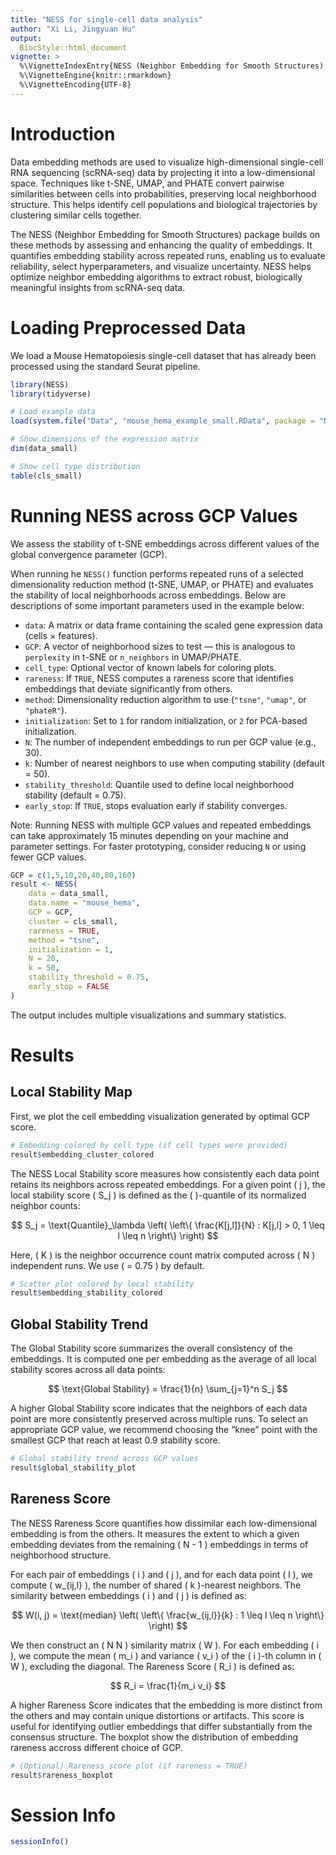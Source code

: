 ```yaml
---
title: "NESS for single-cell data analysis"
author: "Xi Li, Jingyuan Hu"
output: 
  BiocStyle::html_document
vignette: >
  %\VignetteIndexEntry{NESS (Neighbor Embedding for Smooth Structures) for single-cell data analysis}
  %\VignetteEngine{knitr::rmarkdown}
  %\VignetteEncoding{UTF-8}
---
```



# Introduction

Data embedding methods are used to visualize high-dimensional single-cell RNA sequencing (scRNA-seq) data by projecting it into a low-dimensional space. Techniques like t-SNE, UMAP, and PHATE convert pairwise similarities between cells into probabilities, preserving local neighborhood structure. This helps identify cell populations and biological trajectories by clustering similar cells together.

The NESS (Neighbor Embedding for Smooth Structures) package builds on these methods by assessing and enhancing the quality of embeddings. It quantifies embedding stability across repeated runs, enabling us to evaluate reliability, select hyperparameters, and visualize uncertainty. NESS helps optimize neighbor embedding algorithms to extract robust, biologically meaningful insights from scRNA-seq data.

# Loading Preprocessed Data

We load a Mouse Hematopoiesis single-cell dataset that has already been processed using the standard Seurat pipeline.

```r
library(NESS)
library(tidyverse)
```

```r
# Load example data
load(system.file("Data", "mouse_hema_example_small.RData", package = "NESS"))

# Show dimensions of the expression matrix
dim(data_small)

# Show cell type distribution
table(cls_small)
```

# Running NESS across GCP Values

We assess the stability of t-SNE embeddings across different values of the global convergence parameter (GCP).

When running he `NESS()` function performs repeated runs of a selected dimensionality reduction method (t-SNE, UMAP, or PHATE) and evaluates the stability of local neighborhoods across embeddings. Below are descriptions of some important parameters used in the example below:

- `data`: A matrix or data frame containing the scaled gene expression data (cells × features).
- `GCP`: A vector of neighborhood sizes to test — this is analogous to `perplexity` in t-SNE or `n_neighbors` in UMAP/PHATE.
- `cell_type`: Optional vector of known labels for coloring plots.
- `rareness`: If `TRUE`, NESS computes a rareness score that identifies embeddings that deviate significantly from others.
- `method`: Dimensionality reduction algorithm to use (`"tsne"`, `"umap"`, or `"phateR"`).
- `initialization`: Set to `1` for random initialization, or `2` for PCA-based initialization.
- `N`: The number of independent embeddings to run per GCP value (e.g., 30).
- `k`: Number of nearest neighbors to use when computing stability (default = 50).
- `stability_threshold`: Quantile used to define local neighborhood stability (default = 0.75).
- `early_stop`: If `TRUE`, stops evaluation early if stability converges.

Note: Running NESS with multiple GCP values and repeated embeddings can take approximately 15 minutes depending on your machine and parameter settings. For faster prototyping, consider reducing `N` or using fewer GCP values.

```r
GCP = c(1,5,10,20,40,80,160)
result <- NESS(
    data = data_small,
    data.name = "mouse_hema",
    GCP = GCP,
    cluster = cls_small,
    rareness = TRUE,
    method = "tsne",
    initialization = 1,
    N = 20,
    k = 50,
    stability_threshold = 0.75,
    early_stop = FALSE
)
```

The output includes multiple visualizations and summary statistics.

# Results
## Local Stability Map
First, we plot the cell embedding visualization generated by optimal GCP score.
```r
# Embedding colored by cell type (if cell types were provided)
result$embedding_cluster_colored
```


The NESS Local Stability score measures how consistently each data point retains its neighbors across repeated embeddings. For a given point \( j \), the local stability score \( S_j \) is defined as the \( \lambda \)-quantile of its normalized neighbor counts:

$$
S_j = \text{Quantile}_\lambda \left( \left\{ \frac{K[j,l]}{N} : K[j,l] > 0, 1 \leq l \leq n \right\} \right)
$$

Here, \( K \) is the neighbor occurrence count matrix computed across \( N \) independent runs. We use \( \lambda = 0.75 \) by default.

```r
# Scatter plot colored by local stability
result$embedding_stability_colored
```

## Global Stability Trend

The Global Stability score summarizes the overall consistency of the embeddings. It is computed one per embedding as the average of all local stability scores across all data points:

$$
\text{Global Stability} = \frac{1}{n} \sum_{j=1}^n S_j
$$

A higher Global Stability score indicates that the neighbors of each data point are more consistently preserved across multiple runs. To select an appropriate GCP value, we recommend choosing the "knee" point with the smallest GCP that reach at least 0.9 stability score.

```r
# Global stability trend across GCP values
result$global_stability_plot
```

## Rareness Score
The NESS Rareness Score quantifies how dissimilar each low-dimensional embedding is from the others. It measures the extent to which a given embedding deviates from the remaining \( N - 1 \) embeddings in terms of neighborhood structure.

For each pair of embeddings \( i \) and \( j \), and for each data point \( l \), we compute \( w_{ij,l} \), the number of shared \( k \)-nearest neighbors. The similarity between embeddings \( i \) and \( j \) is defined as:

$$
W(i, j) = \text{median} \left( \left\{ \frac{w_{ij,l}}{k} : 1 \leq l \leq n \right\} \right)
$$

We then construct an \( N \times N \) similarity matrix \( W \). For each embedding \( i \), we compute the mean \( m_i \) and variance \( v_i \) of the \( i \)-th column in \( W \), excluding the diagonal. The Rareness Score \( R_i \) is defined as:

$$
R_i = \frac{1}{m_i v_i}
$$

A higher Rareness Score indicates that the embedding is more distinct from the others and may contain unique distortions or artifacts. This score is useful for identifying outlier embeddings that differ substantially from the consensus structure. The boxplot show the distribution of embedding rareness accross different choice of GCP.

```r
# (Optional) Rareness score plot (if rareness = TRUE)
result$rareness_boxplot
```

# Session Info
```r
sessionInfo()
```
